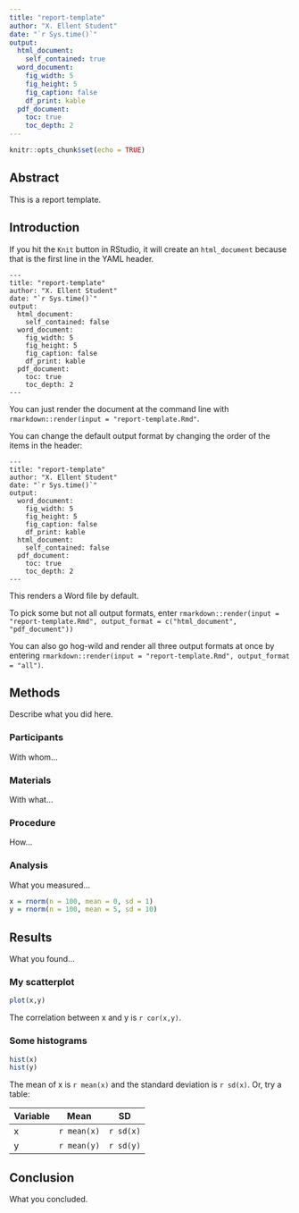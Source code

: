 ```yaml
---
title: "report-template"
author: "X. Ellent Student"
date: "`r Sys.time()`"
output: 
  html_document:
    self_contained: true
  word_document:
    fig_width: 5
    fig_height: 5
    fig_caption: false
    df_print: kable
  pdf_document:
    toc: true
    toc_depth: 2
---
```


```r
knitr::opts_chunk$set(echo = TRUE)
```

## Abstract

This is a report template. 

## Introduction

If you hit the `Knit` button in RStudio, it will create an `html_document` because that is the first line in the YAML header. 

~~~
---
title: "report-template"
author: "X. Ellent Student"
date: "`r Sys.time()`"
output: 
  html_document:
    self_contained: false
  word_document:
    fig_width: 5
    fig_height: 5
    fig_caption: false
    df_print: kable
  pdf_document:
    toc: true
    toc_depth: 2
---
~~~

You can just render the document at the command line with `rmarkdown::render(input = "report-template.Rmd"`.

You can change the default output format by changing the order of the items in the header:

~~~
---
title: "report-template"
author: "X. Ellent Student"
date: "`r Sys.time()`"
output: 
  word_document:
    fig_width: 5
    fig_height: 5
    fig_caption: false
    df_print: kable
  html_document:
    self_contained: false
  pdf_document:
    toc: true
    toc_depth: 2
---
~~~

This renders a Word file by default.

To pick some but not all output formats, enter `rmarkdown::render(input = "report-template.Rmd", output_format = c("html_document", "pdf_document"))`

You can also go hog-wild and render all three output formats at once by entering `rmarkdown::render(input = "report-template.Rmd", output_format = "all")`.

## Methods

Describe what you did here.

### Participants

With whom...

### Materials

With what...

### Procedure

How...

### Analysis

What you measured...

```r
x = rnorm(n = 100, mean = 0, sd = 1)
y = rnorm(n = 100, mean = 5, sd = 10)
```

## Results

What you found...

### My scatterplot

```r
plot(x,y)
```

The correlation between x and y is `r cor(x,y)`.

### Some histograms

```r
hist(x)
hist(y)
```

The mean of x is `r mean(x)` and the standard deviation is `r sd(x)`. Or, try a table:

| Variable | Mean        | SD        |
|----------|-------------|-----------|
| x        | `r mean(x)` | `r sd(x)` |
| y        | `r mean(y)` | `r sd(y)` |

## Conclusion

What you concluded.